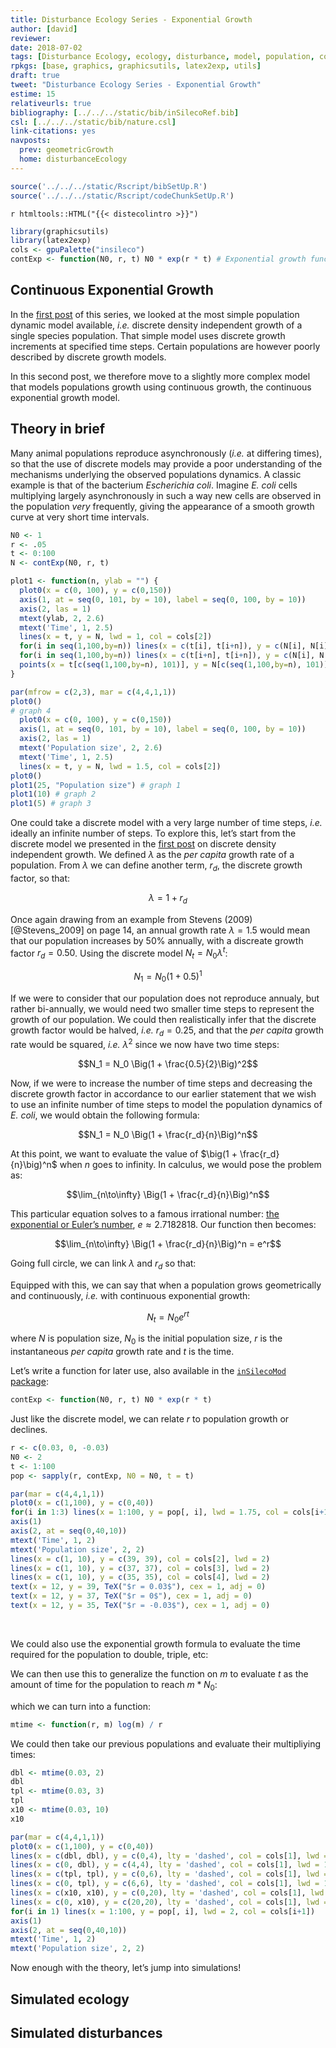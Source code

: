 ```yaml
---
title: Disturbance Ecology Series - Exponential Growth
author: [david]
reviewer:
date: 2018-07-02
tags: [Disturbance Ecology, ecology, disturbance, model, population, community, exponential growth]
rpkgs: [base, graphics, graphicsutils, latex2exp, utils]
draft: true
tweet: "Disturbance Ecology Series - Exponential Growth"
estime: 15
relativeurls: true
bibliography: [../../../static/bib/inSilecoRef.bib]
csl: [../../../static/bib/nature.csl]
link-citations: yes
navposts:
  prev: geometricGrowth
  home: disturbanceEcology
---
```


```r
source('../../../static/Rscript/bibSetUp.R')
source('../../../static/Rscript/codeChunkSetUp.R')
```

`r htmltools::HTML("{{< distecolintro >}}")`

```r
library(graphicsutils)
library(latex2exp)
cols <- gpuPalette("insileco")
contExp <- function(N0, r, t) N0 * exp(r * t) # Exponential growth function
```


## Continuous Exponential Growth

In the [first post](`r htmltools::HTML("{{< ref geometricGrowth >}}")`)
of this series, we looked at the most simple population dynamic model available,
*i.e.* discrete density independent growth of a single species population. That
simple model uses discrete growth increments at specified time steps. Certain
populations are however poorly described by discrete growth models.

In this second post, we therefore move to a slightly more complex model that
models populations growth using continuous growth, the continuous exponential
growth model.

## Theory in brief

Many animal populations reproduce asynchronously (*i.e.* at differing times),
so that the use of discrete models may provide a poor understanding of the
mechanisms underlying the observed populations dynamics. A classic example is
that of the bacterium *Escherichia coli*. Imagine *E. coli* cells multiplying
largely asynchronously in such a way new cells are observed in the population
*very* frequently, giving the appearance of a smooth growth curve at very short
time intervals.


```r
N0 <- 1
r <- .05
t <- 0:100
N <- contExp(N0, r, t)

plot1 <- function(n, ylab = "") {
  plot0(x = c(0, 100), y = c(0,150))
  axis(1, at = seq(0, 101, by = 10), label = seq(0, 100, by = 10))
  axis(2, las = 1)
  mtext(ylab, 2, 2.6)
  mtext('Time', 1, 2.5)
  lines(x = t, y = N, lwd = 1, col = cols[2])
  for(i in seq(1,100,by=n)) lines(x = c(t[i], t[i+n]), y = c(N[i], N[i]), col = cols[3])
  for(i in seq(1,100,by=n)) lines(x = c(t[i+n], t[i+n]), y = c(N[i], N[i+n]), col = cols[3])
  points(x = t[c(seq(1,100,by=n), 101)], y = N[c(seq(1,100,by=n), 101)], cex = 1.25, pch = 20, col = cols[2])
}

par(mfrow = c(2,3), mar = c(4,4,1,1))
plot0()
# graph 4
  plot0(x = c(0, 100), y = c(0,150))
  axis(1, at = seq(0, 101, by = 10), label = seq(0, 100, by = 10))
  axis(2, las = 1)
  mtext('Population size', 2, 2.6)
  mtext('Time', 1, 2.5)
  lines(x = t, y = N, lwd = 1.5, col = cols[2])
plot0()
plot1(25, "Population size") # graph 1
plot1(10) # graph 2
plot1(5) # graph 3
```

One could take a discrete model with a very large number of time steps, *i.e.*
ideally an infinite number of steps. To explore this, let's start from the
discrete model we presented in the
[first post](`r htmltools::HTML("{{< ref geometricGrowth >}}")`)
on discrete density independent growth.
We defined $\lambda$ as the *per capita* growth rate of a population.
From $\lambda$ we can define another term, $r_d$, the discrete growth factor,
so that:

$$\lambda = 1 + r_d$$

Once again drawing from an example from Stevens (2009) [@Stevens_2009] on page 14,
an annual growth rate $\lambda = 1.5$ would mean that our population
increases by 50% annually, with a discreate growth factor $r_d = 0.50$. Using
the discrete model $N_t = N_0 \lambda^t$:

$$N_1 = N_0 (1 + 0.5)^1$$

If we were to consider that our population does not reproduce annualy, but
rather bi-annually, we would need two smaller time steps to represent the
growth of our population. We could then realistically infer that the discrete
growth factor would be halved, *i.e.* $r_d = 0.25$, and that the *per capita*
growth rate would be squared, *i.e.* $\lambda^2$ since we now have two time
steps:

$$N_1 = N_0 \Big(1 + \frac{0.5}{2}\Big)^2$$

Now, if we were to increase the number of time steps and decreasing the discrete
growth factor in accordance to our earlier statement that we wish to use an
infinite number of time steps to model the population dynamics of *E. coli*, we
would obtain the following formula:

$$N_1 = N_0 \Big(1 + \frac{r_d}{n}\Big)^n$$

At this point, we want to evaluate the value of $\big(1 + \frac{r_d}{n}\big)^n$
when $n$ goes to infinity. In calculus, we would pose the problem as:

$$\lim_{n\to\infty} \Big(1 + \frac{r_d}{n}\Big)^n$$

This particular equation solves to a famous irrational number:
[the exponential or Euler's number](https://en.wikipedia.org/wiki/E_(mathematical_constant)),
$e \approx 2.7182818$. Our function then becomes:

$$\lim_{n\to\infty} \Big(1 + \frac{r_d}{n}\Big)^n = e^r$$

Going full circle, we can link $\lambda$ and $r_d$  so that:

\begin{eqnarray}
  \nonumber \lambda &=& e^r \: \: \text{and} \\
  \nonumber ln(\lambda) &=& r
\end{eqnarray}

Equipped with this, we can say that when a population grows geometrically
and continuously, *i.e.* with continuous exponential growth:

$$N_t = N_0 e^{rt}$$

where $N$ is population size, $N_0$ is the initial population size, $r$
is the instantaneous *per capita* growth rate and $t$ is the time.

Let's write a function for later use, also available in the
[`inSilecoMod` package](https://github.com/inSileco/inSilecoMod):

```r
contExp <- function(N0, r, t) N0 * exp(r * t)
```

Just like the discrete model, we can relate $r$ to population growth or declines.

\begin{eqnarray}
  \nonumber \lambda > 1; \ r > 0 & \rightarrow & N \text{ increases} \\
  \nonumber \lambda = 1; \ r = 0 & \rightarrow & N \text{ is constant} \\
  \nonumber \lambda < 1; \ r < 0 & \rightarrow & N \text{ decreases}
\end{eqnarray}



```r
r <- c(0.03, 0, -0.03)
N0 <- 2
t <- 1:100
pop <- sapply(r, contExp, N0 = N0, t = t)

par(mar = c(4,4,1,1))
plot0(x = c(1,100), y = c(0,40))
for(i in 1:3) lines(x = 1:100, y = pop[, i], lwd = 1.75, col = cols[i+1])
axis(1)
axis(2, at = seq(0,40,10))
mtext('Time', 1, 2)
mtext('Population size', 2, 2)
lines(x = c(1, 10), y = c(39, 39), col = cols[2], lwd = 2)
lines(x = c(1, 10), y = c(37, 37), col = cols[3], lwd = 2)
lines(x = c(1, 10), y = c(35, 35), col = cols[4], lwd = 2)
text(x = 12, y = 39, TeX("$r = 0.03$"), cex = 1, adj = 0)
text(x = 12, y = 37, TeX("$r = 0$"), cex = 1, adj = 0)
text(x = 12, y = 35, TeX("$r = -0.03$"), cex = 1, adj = 0)
```

<br/>

We could also use the exponential growth formula to evaluate the time required
for the population to double, triple, etc:

\begin{eqnarray}
  \nonumber N_t &=& N_0 e^{rt} \\
  \nonumber 2N_0 &=& N_0 e^{rt} \: &\rightarrow& \: \text{doubling time} \\
  \nonumber 2 &=& e^{rt} \: &\rightarrow& \: \text{divided by} \ N_0 \\
  \nonumber ln(2) &=& rt \ ln(e) \: &\rightarrow& \: e^x = x \ ln(e) \\
  \nonumber ln(2) &=& rt \: &\rightarrow& \: ln(e) = 1 \\
  \nonumber \frac{ln(2)}{r} &=& t
\end{eqnarray}

We can then use this to generalize the function on $m$ to evaluate $t$ as
the amount of time for the population to reach $m * N_0$:

\begin{eqnarray}
  \nonumber t &=& \frac{ln(m)}{r},
\end{eqnarray}

which we can turn into a function:

```r
mtime <- function(r, m) log(m) / r
```

We could then take our previous populations and evaluate their multipliying
times:

```r
dbl <- mtime(0.03, 2)
dbl
tpl <- mtime(0.03, 3)
tpl
x10 <- mtime(0.03, 10)
x10
```
```r
par(mar = c(4,4,1,1))
plot0(x = c(1,100), y = c(0,40))
lines(x = c(dbl, dbl), y = c(0,4), lty = 'dashed', col = cols[1], lwd = 1.25)
lines(x = c(0, dbl), y = c(4,4), lty = 'dashed', col = cols[1], lwd = 1.25)
lines(x = c(tpl, tpl), y = c(0,6), lty = 'dashed', col = cols[1], lwd = 1.25)
lines(x = c(0, tpl), y = c(6,6), lty = 'dashed', col = cols[1], lwd = 1.25)
lines(x = c(x10, x10), y = c(0,20), lty = 'dashed', col = cols[1], lwd = 1.25)
lines(x = c(0, x10), y = c(20,20), lty = 'dashed', col = cols[1], lwd = 1.25)
for(i in 1) lines(x = 1:100, y = pop[, i], lwd = 2, col = cols[i+1])
axis(1)
axis(2, at = seq(0,40,10))
mtext('Time', 1, 2)
mtext('Population size', 2, 2)
```

Now enough with the theory, let's jump into simulations!

## Simulated ecology


## Simulated disturbances
